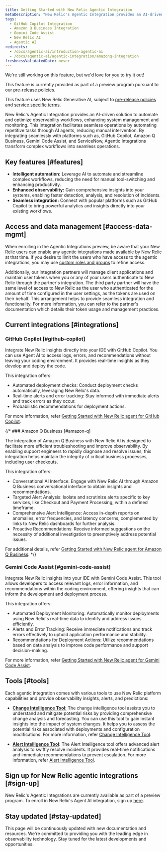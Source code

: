 ```yaml
---
title: Getting Started with New Relic Agentic Integration
metaDescription: "New Relic's Agentic Integration provides an AI-driven solution to automate and optimize observability workflows, enhancing system management and monitoring"
tags:
  - GitHub Copilot Integration 
  - Amazon Q Business Integration
  - Gemini Code Assist
  - New Relic AI
  - Agentic AI
redirects:
  - /docs/agentic-ai/introduction-agentic-ai
  - /docs/agentic-ai/agentic-integration/amazonq-integration
freshnessValidatedDate: never
---
```


<Callout title="preview">
  We're still working on this feature, but we'd love for you to try it out!

  This feature is currently provided as part of a preview program pursuant to our [pre-release policies](/docs/licenses/license-information/referenced-policies/new-relic-pre-release-policy).


  This feature uses New Relic Generative AI, subject to [pre-release policies](/docs/licenses/license-information/referenced-policies/new-relic-pre-release-policy) and [service specific terms](https://newrelic.com/termsandconditions/service-specific).
</Callout>

New Relic's Agentic Integration provides an AI-driven solution to automate and optimize observability workflows, enhancing system management and monitoring. This integration facilitates seamless operations by automating repetitive tasks through AI agents, reducing manual intervention. By integrating seamlessly with platforms such as, GitHub Copilot, Amazon Q Business, Gemini Code Assist, and ServiceNow, Agentic Integrations transform complex workflows into seamless operations.


## Key features [#features]

- **Intelligent automation:** Leverage AI to automate and streamline complex workflows, reducing the need for manual tool-switching and enhancing productivity.
- **Enhanced observability:** Gain comprehensive insights into your systems, enabling faster detection, analysis, and resolution of incidents.
- **Seamless integration:** Connect with popular platforms such as GitHub Copilot to bring powerful analytics and insights directly into your existing workflows.

## Access and data management [#access-data-mgmt]

When enrolling in the Agentic Integrations preview, be aware that your New Relic users can enable any agentic integrations made available by New Relic at that time. If you desire to limit the users who have access to the agentic integrations, you may use [custom roles and groups](/docs/accounts/accounts-billing/new-relic-one-user-management/account-user-mgmt-tutorial/#roles) to refine access.  

Additionally, our integration partners will manage client applications and maintain user tokens when you or any of your users authenticate to New Relic through the partner's integration. The third party partner will have the same level of access to New Relic as the user who authenticated for the amount of time configured in the user settings, as the tokens are used on their behalf. This arrangement helps to provide seamless integration and functionality. For more information, you can refer to the partner's documentation which details their token usage and management practices.

## Current integrations [#integrations]

### GitHub Copilot [#github-copilot]

Integrate New Relic insights directly into your IDE with GitHub Copilot. You can use Agent AI to access logs, errors, and recommendations without leaving your coding environment. It  provides real-time insights as they develop and deploy the code.

This integration offers:

- Automated deployment checks: Conduct deployment checks automatically, leveraging New Relic's data.
- Real-time alerts and error tracking: Stay informed with immediate alerts and track errors as they occur.
- Probabilistic recommendations for deployment actions.

For more information, refer [Getting Started with New Relic agent for GitHub Copilot](/docs/agentic-ai/agentic-integration/github-copilot-integration).

{/* ### Amazon Q Business [#amazon-q]

The integration of Amazon Q Business with New Relic AI is designed to facilitate more efficient troubleshooting and improve observability. By enabling support engineers to rapidly diagnose and resolve issues, this integration helps maintain the integrity of critical business processes, including user checkouts.

This integration offers:

- Conversational AI Interface: Engage with New Relic AI through Amazon Q Business conversational interface to obtain insights and recommendations.
- Targeted Alert Analysis: Isolate and scrutinize alerts specific to key services, like Checkout and Payment Processing, within a defined timeframe.
- Comprehensive Alert Intelligence: Access in-depth reports on anomalies, error frequencies, and latency concerns, complemented by links to New Relic dashboards for further analysis.
- Proactive Recommendations: Receive informed suggestions on the necessity of additional investigation to preemptively address potential issues.

For additional details, refer [Getting Started with New Relic agent for Amazon Q Business](/docs/agentic-ai/agentic-integration/amazonq-integration). */}


### Gemini Code Assist [#gemini-code-assist]

Integrate New Relic insights into your IDE with Gemini Code Assist. This tool allows developers to access relevant logs, error information, and recommendations within the coding environment, offering insights that can inform the development and deployment process.

This integration offers:

- Automated Deployment Monitoring: Automatically monitor deployments using New Relic's real-time data to identify and address issues efficiently.
- Alerts and Error Tracking: Receive immediate notifications and track errors effectively to uphold application performance and stability.
- Recommendations for Deployment Actions: Utilize recommendations based on data analysis to improve code performance and support decision-making.

For more information, refer [Getting Started with New Relic agent for Gemini Code Assist](/docs/agentic-ai/agentic-integration/gemini-integration).

## Tools [#tools]

Each agentic integration comes with various tools to use New Relic platform capabilities and provide observability insights, alerts, and predictions:

- **[Change Intelligence Tool:](/docs/agentic-ai/tools/change-intelligence-tool)** The change intelligence tool assists you to understand and mitigate potential risks by providing comprehensive change analysis and forecasting. You can use this tool to gain instant insights into the impact of system changes. It helps you to assess the potential risks associated with deployments and configuration modifications. For more information, refer [Change Intelligence Tool](/docs/agentic-ai/tools/change-intelligence-tool).

- **[Alert Intelligence Tool](/docs/agentic-ai/tools/alert-intelligence-tool):** The Alert Intelligence tool offers advanced alert analysis to swiftly resolve incidents. It provides real-time notifications and immediate recommendations to prevent escalation. For more information, refer [Alert Intelligence Tool](/docs/agentic-ai/tools/alert-intelligence-tool).


## Sign up for New Relic agentic integrations [#sign-up]


New Relic's Agentic Integrations are currently available as part of a preview program. To enroll in New Relic's Agent AI integration, sign up [here](https://one.newrelic.com/promotion-flow?state=d0158fb3-6148-4e91-cb2e-58c7af617432).


## Stay updated [#stay-updated]

This page will be continuously updated with new documentation and resources. We're committed to providing you with the leading edge in observability technology. Stay tuned for the latest developments and opportunities.

